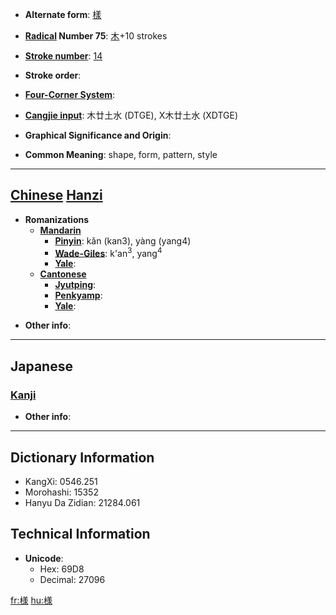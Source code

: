 * '''Alternate form''': [[樣]]

* '''[[Wiktionary:Chinese radical index| Radical]] Number 75''': [[Wiktionary:Chinese radical index 木|木]]+10 strokes

* '''[[Wiktionary:Chinese total strokes index|Stroke number]]''': [[Wiktionary:Chinese total strokes index 14|14]]

* '''Stroke order''': 

* '''[[Wiktionary:Chinese four corner index|Four-Corner System]]''': 

* '''[[Wiktionary:Chinese Cangjie index|Cangjie input]]''': 木廿土水 (DTGE), X木廿土水 (XDTGE)

* '''Graphical Significance and Origin''': 

* '''Common Meaning''': shape, form, pattern, style

----

== [[Chinese]] [[Hanzi]] ==

* '''Romanizations'''
** '''[[Mandarin]]'''
*** '''[[Pinyin]]''': kǎn (kan3), yàng (yang4)
*** '''[[Wade-Giles]]''': k'an<sup>3</sup>, yang<sup>4</sup>
*** '''[[Yale]]''': 
** '''[[Cantonese]]'''
*** '''[[Jyutping]]''':
*** '''[[Penkyamp]]''': 
*** '''[[Yale]]''': 

* '''Other info''': 

----

==Japanese==
===[[Kanji]]===
{{kanji|on readings=[[よう]] (yō) < [[やう]] (yau), [[しょう]] (shō)
|kun readings=[[さま]] (sama), [[ざま]] (zama)
}}

* '''Other info''':  

----

== Dictionary Information ==

* KangXi: 0546.251
* Morohashi: 15352
* Hanyu Da Zidian: 21284.061

== Technical Information ==

* '''Unicode''':
** Hex: 69D8
** Decimal: 27096

[[fr:様]]
[[hu:様]]